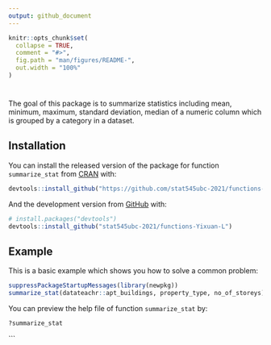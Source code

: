 ```yaml
---
output: github_document
---
```


<!-- README.md is generated from README.Rmd. Please edit that file -->

```r
knitr::opts_chunk$set(
  collapse = TRUE,
  comment = "#>",
  fig.path = "man/figures/README-",
  out.width = "100%"
)
```

# 

<!-- badges: start -->
<!-- badges: end -->

The goal of this package is to summarize statistics including mean, minimum, maximum, standard deviation, median of a numeric column which is grouped by a category in a dataset.


## Installation

You can install the released version of the package for function `summarize_stat` from [CRAN](https://CRAN.R-project.org) with:

``` r
devtools::install_github("https://github.com/stat545ubc-2021/functions-Yixuan-L.git")
```

And the development version from [GitHub](https://github.com/) with:

``` r
# install.packages("devtools")
devtools::install_github("stat545ubc-2021/functions-Yixuan-L")
```
## Example

This is a basic example which shows you how to solve a common problem:

```r
suppressPackageStartupMessages(library(newpkg))
summarize_stat(datateachr::apt_buildings, property_type, no_of_storeys)
```

You can preview the help file of function `summarize_stat` by:
```r
?summarize_stat
```

```
